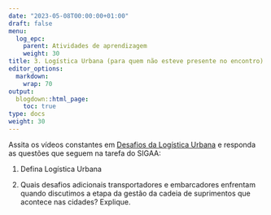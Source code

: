 ```yaml
---
date: "2023-05-08T00:00:00+01:00"
draft: false
menu:
  log_epc:
    parent: Atividades de aprendizagem
    weight: 30
title: 3. Logística Urbana (para quem não esteve presente no encontro)
editor_options: 
  markdown: 
    wrap: 70
output: 
  blogdown::html_page:
    toc: true
type: docs
weight: 30
---
```



Assita os vídeos constantes em [Desafios da Logística Urbana](https://www.places.education/cursos/log_all/log_urb/) e responda as questões que seguem na tarefa do SIGAA:

1. Defina Logística Urbana

2. Quais desafios adicionais transportadores e embarcadores enfrentam quando discutimos a etapa da gestão da cadeia de suprimentos que acontece nas cidades? Explique. 

